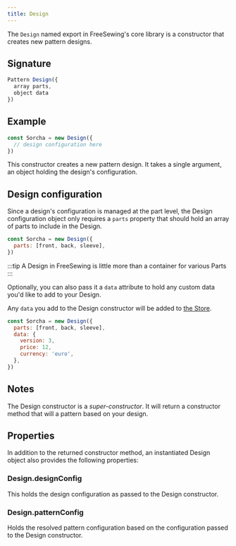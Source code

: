 ```yaml
---
title: Design
---
```


The `Design` named export in FreeSewing's core library is a constructor that
creates new pattern designs.

## Signature

```js
Pattern Design({
  array parts,
  object data
})
```

## Example

```js
const Sorcha = new Design({
  // design configuration here
})
```

This constructor creates a new pattern design.
It takes a single argument, an object holding the design's configuration.

## Design configuration

Since a design's configuration is managed at the part level,
the Design configuration object only requires a `parts` property that should
hold an array of parts to include in the Design.

```js
const Sorcha = new Design({
  parts: [front, back, sleeve],
})
```

:::tip
A Design in FreeSewing is little more than a container for various Parts
:::

Optionally, you can also pass it a `data` attribute
to hold any custom data you'd like to add to your Design.

Any `data` you add to the Design constructor will be added
to [the Store](/reference/api/store).

```js
const Sorcha = new Design({
  parts: [front, back, sleeve],
  data: {
    version: 3,
    price: 12,
    currency: 'euro',
  },
})
```

## Notes

The Design constructor is a _super-constructor_.
It will return a constructor method that will a pattern based on your design.

## Properties

In addition to the returned constructor method, an instantiated Design object
also provides the following properties:

### Design.designConfig

This holds the design configuration as passed to the Design constructor.

### Design.patternConfig

Holds the resolved pattern configuration based on the configuration passed to the Design constructor.

